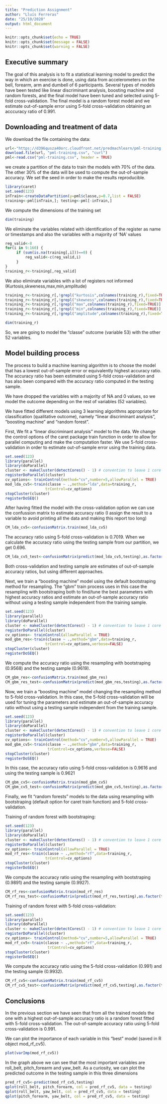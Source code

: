 ---
title: "Prediction Assignment"
author: "Lluís Ferreras"
date: "25/10/2020"
output: html_document
---

```{r setup, include=FALSE}
knitr::opts_chunk$set(echo = TRUE)
knitr::opts_chunk$set(message = FALSE)
knitr::opts_chunk$set(warning = FALSE)
```

## Executive summary

The goal of this analysis is to fit a statistical learning model to predict the way in which an exercise is done, using data from accelerometers on the bell, forearm, arm and dumbell of 6 participants. Several types of models have been tested like linear discriminant analysis, boosting machine and random forests, and the final model have been tuned and selected using 5-fold cross-validation. The final model is a random forest model and we estimate out-of-sample error using 5-fold cross-validation obtaining an acccuracy ratio of 0.991. 

## Downloading and treatment of data

We download the file containing the data:

```{r}
url<-"https://d396qusza40orc.cloudfront.net/predmachlearn/pml-training.csv"
download.file(url, "pml-training.csv", "curl")
pml<-read.csv("pml-training.csv", header = TRUE)
```

we create a partition of the data to train the models with 70% of the data. The other 30% of the data will be used to compute the out-of-sample accuracy. We set the seed in order to make the results reproducible.

```{r}
library(caret)
set.seed(123)
inTrain<-createDataPartition(y=pml$classe,p=0.7,list = FALSE)
training<-pml[inTrain,]; testing<-pml[-inTrain,]
```

We compute the dimensions of the training set
```{r}
dim(training)
```

We eliminate the variables related with identification of the register as name or timestamps and also the variables with a majority of 'NA' values

```{r}
reg_valid<-8
for(i in 9:160) {
     if (sum(is.na(training[,i]))==0) {
         reg_valid<-c(reg_valid,i)
     }
}
training_r<-training[,reg_valid]
```

We also eliminate variables with a lot of registers not informed (Kurtosis,skweness,max,min,amplitude)

```{r}
training_r<-training_r[,!grepl("kurtosis",colnames(training_r),fixed=TRUE)]
training_r<-training_r[,!grepl("skewness",colnames(training_r),fixed=TRUE)]
training_r<-training_r[,!grepl("max",colnames(training_r),fixed=TRUE)]
training_r<-training_r[,!grepl("min",colnames(training_r),fixed=TRUE)]
training_r<-training_r[,!grepl("amplitude",colnames(training_r),fixed=TRUE)]
```

```{r}
dim(training_r)
```

So, we are going to model the "classe" outcome (variable 53) with the other 52 variables.

## Model building process

The process to build a machine learning algorithm is to choose the model that has a lowest out-of-sample error or equivalently highest accuracy ratio. The accuracy ratio has been estimated using 5-fold cross-validation and has also been compared with the accuracy ratio computed in the testing sample.

We have dropped the variables with a majority of NA and 0 values, so we model the outcome depending on the rest of variables (52 variables).

We have fitted different models using 3 learning algorithms appropriate for classification (qualitative outcome), namely "linear discriminant analysis", "boosting machine" and "random forest".

First, We fit a "linear discriminant analysis" model to the data. We change the control options of the caret package train function in order to allow for parallel computing and make the computation faster. We use 5-fold cross-validation in order to estimate out-of-sample error using the training data.

```{r, cache=TRUE}
set.seed(123)
library(parallel)
library(doParallel)
cluster <- makeCluster(detectCores() - 1) # convention to leave 1 core for OS
registerDoParallel(cluster)
cv_options<- trainControl(method="cv",number=5,allowParallel = TRUE)
mod_lda_cv5<-train(classe ~ .,method="lda",data=training_r,
                  trControl=cv_options)
stopCluster(cluster)
registerDoSEQ()
```

After having fitted the model with the cross-validation option we can use the confussion matrix to estimate accuracy ratio (I assign the result to a variable to avoid printing all the data and making this report too long)

```{r}
CM_lda_cv5<-confusionMatrix.train(mod_lda_cv5)
```

The accuracy ratio using 5-fold cross-validation is 0.7019. When we calculate the accuracy ratio using the testing sample from our partition, we get 0.696.

```{r}
CM_lda_cv5_test<-confusionMatrix(predict(mod_lda_cv5,testing),as.factor(testing$classe))
```

Both cross-validation and testing sample are estimates of out-of-sample accuracy ratios, but using different approaches.

Next, we train a "boosting machine" model using the default bootstraping method for resampling. The "gbm" train process uses in this case the resampling with bootstraping both to find/tune the best parameters with highest accuracy ratios and estimate an out-of-sample accuracy ratio without using a testing sample independent from the training sample.

```{r, cache=TRUE}
set.seed(123)
library(parallel)
library(doParallel)
cluster <- makeCluster(detectCores() - 1) # convention to leave 1 core for OS
registerDoParallel(cluster)
cv_options<- trainControl(allowParallel = TRUE)
mod_gbm_res<-train(classe ~ .,method="gbm",data=training_r,
                  trControl=cv_options,verbose=FALSE)
stopCluster(cluster)
registerDoSEQ()
```

We compute the accuracy ratio using the resampling with bootstraping (0.9568) and the testing sample (0.9619).

```{r}
CM_gbm_res<-confusionMatrix.train(mod_gbm_res)
CM_gbm_res_test<-confusionMatrix(predict(mod_gbm_res,testing),as.factor(testing$classe))
```

Now, we train a "boosting machine" model changing the resampling method to 5-fold cross-validation. In this case, the 5-fold cross-validation will be used for tuning the parameters and estimate an out-of-sample accuracy ratio without using a testing sample independent from the training sample.

```{r, cache=TRUE}
set.seed(123)
library(parallel)
library(doParallel)
cluster <- makeCluster(detectCores() - 1) # convention to leave 1 core for OS
registerDoParallel(cluster)
cv_options<- trainControl(method="cv",number=5,allowParallel = TRUE)
mod_gbm_cv5<-train(classe ~ .,method="gbm",data=training_r,
                   trControl=cv_options,verbose=FALSE)
stopCluster(cluster)
registerDoSEQ()
```

In this case, the accuracy ratio using 5-fold cross-validation is 0.9616 and using the testing sample is 0.9621

```{r}
CM_gbm_cv5<-confusionMatrix.train(mod_gbm_cv5)
CM_gbm_cv5_test<-confusionMatrix(predict(mod_gbm_cv5,testing),as.factor(testing$classe))
```

Finally, we fit "random forests" models to the data using resampling with bootstraping (default option for caret train function) and 5-fold cross-validation.

Training of random forest with bootstraping:

```{r, cache=TRUE}
set.seed(123)
library(parallel)
library(doParallel)
cluster <- makeCluster(detectCores() - 1) # convention to leave 1 core for OS
registerDoParallel(cluster)
cv_options<- trainControl(allowParallel = TRUE)
mod_rf_res<-train(classe ~ .,method="rf",data=training_r,
                  trControl=cv_options)
stopCluster(cluster)
registerDoSEQ()
```

We compute the accuracy ratio using the resampling with bootstraping (0.9891) and the testing sample (0.9927).

```{r}
CM_rf_res<-confusionMatrix.train(mod_rf_res)
CM_rf_res_test<-confusionMatrix(predict(mod_rf_res,testing),as.factor(testing$classe))
```

Training of random forest with 5-fold cross-validation:

```{r, cache=TRUE}
set.seed(123)
library(parallel)
library(doParallel)
cluster <- makeCluster(detectCores() - 1) # convention to leave 1 core for OS
registerDoParallel(cluster)
cv_options<- trainControl(method="cv",number=5,allowParallel = TRUE)
mod_rf_cv5<-train(classe ~ .,method="rf",data=training_r,
                   trControl=cv_options)
stopCluster(cluster)
registerDoSEQ()
```

We compute the accuracy ratio using the 5-fold cross-validation (0.991) and the testing sample (0.9932).

```{r}
CM_rf_cv5<-confusionMatrix.train(mod_rf_cv5)
CM_rf_cv5_test<-confusionMatrix(predict(mod_rf_cv5,testing),as.factor(testing$classe))
```

## Conclusions

In the previous section we have seen that from all the trained models the one with a highest out-of-sample accuracy ratio is a random forest fitted with 5-fold cross-validation. The out-of-sample accuracy ratio using 5-fold cross-validation is 0.991.

We can plot the importance of each variable in this "best" model (saved in R object mod_rf_cv5).

```{r}
plot(varImp(mod_rf_cv5))
```

In the graph above we can see that the most important variables are roll_belt, pitch_forearm and yaw_belt. As a curiosity, we can plot the predicted outcome in the testing sample in this three dimensions

```{r}
pred_rf_cv5<-predict(mod_rf_cv5,testing)
qplot(roll_belt, pitch_forearm, col = pred_rf_cv5, data = testing)
qplot(roll_belt, yaw_belt, col = pred_rf_cv5, data = testing)
qplot(pitch_forearm, yaw_belt, col = pred_rf_cv5, data = testing)
```